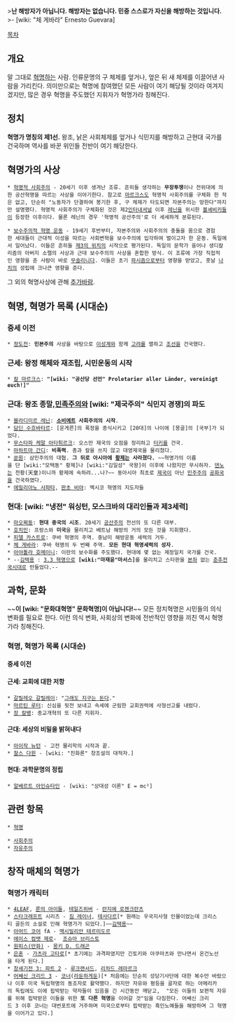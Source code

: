 >'''난 해방자가 아닙니다. 해방자는 없습니다. 민중 스스로가 자신을 해방하는 것입니다.'''
>- [wiki: "체 게바라" Ernesto Guevara]

[[목차]]
== 개요 ==
말 그대로 [[혁명]]하는 사람. 인류문명의 구 체제를 엎거나, 엎은 뒤 새 체제를 이끌어낸 사람을 가리킨다. 의미만으로는 혁명에 참여했던 모든 사람이 여기 해당될 것이라 여겨지겠지만, 많은 경우 혁명을 주도했던 지휘자가 혁명가라 칭해진다.

== 정치 ==
'''혁명가 명칭의 제1선.''' 왕조, 낡은 사회체제를 엎거나 식민지를 해방하고 근현대 국가를 건국하며 역사를 바꾼 위인들 전반이 여기 해당한다.

== 혁명가의 사상 ==
 * [[혁명적 사회주의]] - 20세기 이후 생겨난 조류. 흔히들 생각하는 '''무장투쟁'''이나 전위대에 의한 공산혁명을 따르는 사상을 이야기한다. 참고로 [[마르크스]]도 혁명적 사회주의를 구체화 한 적은 없고, 단순히 "노동자가 단결하여 봉기한 후, 구 체제가 타도되면 자본주의는 망한다"까지만 설명했다. 혁명적 사회주의가 구체화된 것은 제2[[인터내셔널]] 이후 [[레닌]]을 위시한 [[볼셰비키]]들이 등장한 이후이다. 물론 레닌의 경우 '혁명적 공산주의'로 더 세세하게 분류된다.

 * [[보수주의적 혁명 운동]] - 19세기 후반부터, 자본주의와 사회주의의 충돌을 몸으로 경험한 세대들이 근대적 이성을 따르는 사회변혁을 보수주의에 입각하여 벌이고자 한 운동. 독일에서 일어났다. 이들은 흔히들 [[제3의 위치]]의 시작으로 평가된다. 독일의 문학가 융어나 생디칼리즘의 아버지 소렐의 사상과 근대 보수주의의 사상을 혼합한 방식. 이 조류에 가장 직접적인 영향을 준 사람이 바로 [[무솔리니]]다. 이들은 초기 [[파시즘]]으로부터 영향을 받았고, 훗날 [[나치]]의 성립에 크나큰 영향을 준다.

그 외의 혁명사상에 관해 [[추가바람]].

== 혁명, 혁명가 목록 (시대순) ==
=== 중세 이전 ===
 * [[정도전]]: '''민본주의''' 사상을 바탕으로 [[이성계]]와 함께 [[고려]]를 멸하고 [[조선]]을 건국했다.
=== 근세: 왕정 해체와 재조립, 시민운동의 시작 ===
 * [[칼 마르크스]]: '''"[wiki: "공산당 선언" Proletarier aller Länder, vereinigt euch!]"'''

=== 근대: 왕조 종말,[[민족주의]]와 [wiki: "제국주의" 식민지 경쟁]의 파도 ===
 * [[블라디미르 레닌]]: '''[[소비에트]] 사회주의의 시작'''.
 * [[담딘 수흐바타르]]: [운게른]의 폭정을 종식시키고 [20대]의 나이에 [몽골]의 [국부]가 되었다.
 * [[무스타파 케말 아타튀르크]]: 오스만 제국의 오점을 정리하고 [[터키]]를 건국.
 * [[마하트마 간디]]: '''비폭력'''. 총과 칼을 쓰지 않고 대영제국을 물리쳤다.
 * [[쑨원]]: 삼민주의의 대협. '''그 뒤로 아시아에 [[황제]]는 사라졌다.''' ~~혁명가의 이름을 단 [wiki:"모택동" 황제]나 [wiki:"김일성" 국왕]이 이후에 나왔지만 무시하자. [[덴노]]는 천황(天皇)이니까 황제에 속하려...나?~~ 동아시아 최초로 [[제국]]이 아닌 [[민주주의]] [[공화국]]을 건국하였다. 
 * [[에밀리아노 사파타]], [[판초 비야]]: 멕시코 혁명의 지도자들

=== 현대: [wiki: "냉전" 워싱턴, 모스크바의 대리인들과 제3세력] ===
 * [[마오쩌둥]]: '''현대 중국의 시조'''. 20세기 [[공산주의]] 전선의 또 다른 대부.
 * [[호치민]]: 프랑스와 '''미국'''을 물리치고 베트남 해방의 거의 모든 것을 지휘했다.
 * [[피델 카스트로]]: 쿠바 혁명의 주역. 중남미 해방운동 세력의 거두.
 * [[체 게바라]]: 쿠바 혁명의 두 번째 주역. '''모든 현대 혁명세력의 성자'''.
 * [[아야톨라 호메이니]]: 이란의 보수화를 주도했다. 현대에 몇 없는 제정일치 국가를 건국.
 * --[[김택용]] : [[3.3 혁명]]으로 '''[wiki:"마재윤"마서스]'''를 물리치고 스타판을 [[본좌]] 없는 [[춘추전국시대]]로 만들었다.--
== 과학, 문화 ==
~~'''이 [wiki: "문화대혁명" 문화혁명]이 아닙니다!'''~~ 모든 정치혁명은 시민들의 의식 변화를 필요로 한다. 이런 의식 변화, 사회상의 변화에 전반적인 영향을 끼친 역시 혁명가라 칭해진다.

=== 혁명, 혁명가 목록 (시대순) ===
==== 중세 이전 ====
==== 근세: 교회에 대한 저항 ====
 * [[갈릴레오 갈릴레이]]: "[[그래도 지구는 돈다]]."
 * [[마르틴 루터]]: 신심을 뒷전 보내고 속세에 군림한 교회권력에 사형선고를 내렸다.
 * [[장 칼뱅]]: 종교개혁의 또 다른 지휘자.

==== 근대: 세상의 비밀을 밝혀내다 ====
 * [[아이작 뉴턴]] - 고전 물리학의 시작과 끝.
 * [[찰스 다윈]] - [wiki: "진화론" 창조설의 대적자.]

==== 현대: 과학문명의 정립 ====
 * [[알베르트 아인슈타인]] - [wiki: "상대성 이론" E = mc²]

== 관련 항목 ==
 * [[혁명]]

 * [[사회주의]]
 * [[자유주의]]
 
== 창작 매체의 혁명가 ==

=== 혁명가 캐릭터 ===
 * [[4LEAF]], [[룬의 아이들]], [[테일즈위버]] - [[란지에 로젠크란츠]]
 * [[스타크래프트]] 시리즈 - [[짐 레이너]], [[테사다르]][* 원래는 우국지사형 인물이었는데 크리스티 골든의 소설로 인해 혁명가가 되었다.]~~[[김택용]]~~
 * [[아머드 코어]] fA - [[맥시밀리안 테르미도르]]
 * [[에이스 컴뱃 제로]]-  [[조슈아 브리스토]]
 * [[원피스(만화)]] - [[몽키 D. 드래곤]]
 * [[은혼]] - [[가츠라 고타로]][* 초기에는 과격파였지만 긴토키와 아쿠마츠와 만나면서 온건노선을 타게 된다.]
 * [[창세기전 3: 파트 2]] - [[루크랜서드]], [[리차드 레마르크]]
 * [[어쌔신 크리드 3]] - [[코너]]([[라둔하게둔]])[* 처음에는 단순히 성당기사단에 대한 복수만 바랐으나 이후 미국 독립혁명의 동조자로 활약했다. 하지만 자유와 평등을 골자로 하는 아메리카의 독립에도 이에 핍박받는 약자들이 있음을 긴 시간동안 깨닫고,  "모든 이들의 보편적 자유를 위해 핍박받은 이들을 위한 '''또 다른 혁명'''을 이어갈 것"임을 다짐한다. 어쌔신 크리드 3 이후 코너는 대번포트에 거주하며 미국으로부터 핍박받는 흑인노예들을 해방하며 그 혁명을 이어가고 있다.]
